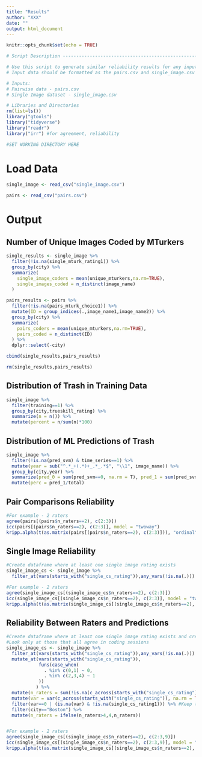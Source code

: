 ```yaml
---
title: "Results"
author: "XXX"
date: ""
output: html_document
---
```


```r
knitr::opts_chunk$set(echo = TRUE)
```



```r
# Script Description ------------------------------------------------------

# Use this script to generate similar reliability results for any input data user provides.
# Input data should be formatted as the pairs.csv and single_image.csv in the repository.

# Inputs:
# Pairwise data - pairs.csv
# Single Image dataset - single_image.csv

```


```r

# Libraries and Directories
rm(list=ls())
library("gtools")
library("tidyverse")
library("readr")
library("irr") #for agreement, reliability

#SET WORKING DIRECTORY HERE

```

# Load Data
```r
single_image <- read_csv("single_image.csv")

pairs <- read_csv("pairs.csv")

```

# Output

## Number of Unique Images Coded by MTurkers

```r
single_results <- single_image %>% 
  filter(!is.na(single_mturk_rating1)) %>% 
  group_by(city) %>% 
  summarize(
    single_image_coders = mean(unique_mturkers,na.rm=TRUE),
    single_images_coded = n_distinct(image_name)
  )

pairs_results <- pairs %>% 
  filter(!is.na(pairs_mturk_choice1)) %>% 
  mutate(ID = group_indices(.,image_name1,image_name2)) %>% 
  group_by(city) %>% 
  summarize(
    pairs_coders = mean(unique_mturkers,na.rm=TRUE),
    pairs_coded = n_distinct(ID)
  ) %>% 
  dplyr::select(-city)

cbind(single_results,pairs_results)

rm(single_results,pairs_results)
```

## Distribution of Trash in Training Data

```r

single_image %>% 
  filter(training==1) %>% 
  group_by(city,trueskill_rating) %>% 
  summarize(n = n()) %>% 
  mutate(percent = n/sum(n)*100)


```

## Distribution of ML Predictions of Trash
```r
single_image %>% 
  filter(!is.na(pred_svm) & time_series==1) %>% 
  mutate(year = sub("^.*_+(.*)+_.*_.*$", "\\1", image_name)) %>% 
  group_by(city,year) %>% 
  summarize(pred_0 = sum(pred_svm==0, na.rm = T), pred_1 = sum(pred_svm==1, na.rm = T), total = n()) %>% 
  mutate(perc = pred_1/total)

```

## Pair Comparisons Reliability
```r

#For example - 2 raters
agree(pairs[(pairs$n_raters==2), c(2:3)]) 
icc(pairs[(pairs$n_raters==2), c(2:3)], model = "twoway") 
kripp.alpha(t(as.matrix(pairs[(pairs$n_raters==2), c(2:3)])), "ordinal")

```

## Single Image Reliability 
```r

#Create dataframe where at least one single image rating exists
single_image_cs <- single_image %>% 
  filter_at(vars(starts_with("single_cs_rating")),any_vars(!is.na(.)))

#For example - 2 raters
agree(single_image_cs[(single_image_cs$n_raters==2), c(2:3)]) 
icc(single_image_cs[(single_image_cs$n_raters==2), c(2:3)], model = "twoway") 
kripp.alpha(t(as.matrix(single_image_cs[(single_image_cs$n_raters==2), c(2:3)])), "ordinal")


```

## Reliability Between Raters and Predictions 
```r

#Create dataframe where at least one single image rating exists and create binary version of rating
#Look only at those that all agree in coding sessions
single_image_cs <- single_image %>% 
  filter_at(vars(starts_with("single_cs_rating")),any_vars(!is.na(.))) %>% 
  mutate_at(vars(starts_with("single_cs_rating")), 
            funs(case_when(
              . %in% c(0,1) ~ 0,
              . %in% c(2,3,4) ~ 1
            ))
           ) %>% 
  mutate(n_raters = sum(!is.na(c_across(starts_with("single_cs_rating"))))) %>% 
  mutate(var = var(c_across(starts_with("single_cs_rating")), na.rm = TRUE)) %>% 
  filter(var==0 | (is.na(var) & !is.na(single_cs_rating1))) %>% #Keep those with no variance (i.e. equal) or NA variance (i.e. one rater)
  filter(city=="Boston") %>% 
  mutate(n_raters = ifelse(n_raters>4,4,n_raters))


#For example - 2 raters
agree(single_image_cs[(single_image_cs$n_raters==2), c(2:3,9)]) 
icc(single_image_cs[(single_image_cs$n_raters==2), c(2:3,9)], model = "twoway") 
kripp.alpha(t(as.matrix(single_image_cs[(single_image_cs$n_raters==2), c(2:3,9)])), "ordinal")

```

